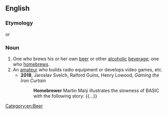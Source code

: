 ==English==

===Etymology===
{{suffix|en|homebrew|er|id2=agent noun}} or {{compound|en|home|brewer}}

===Noun===
{{en-noun}}

# One who brews his or her own [[beer]] or other [[alcoholic]] [[beverage]]; one who [[homebrews]].
# An [[amateur]] who builds radio equipment or develops video games, etc.
#* '''2018''', Jaroslav Svelch, Raiford Guins, Henry Lowood, ''Gaming the Iron Curtain''
#*: '''Homebrewer''' Martin Malý illustrates the slowness of BASIC with the following story: {{...}}

[[Category:en:Beer]]